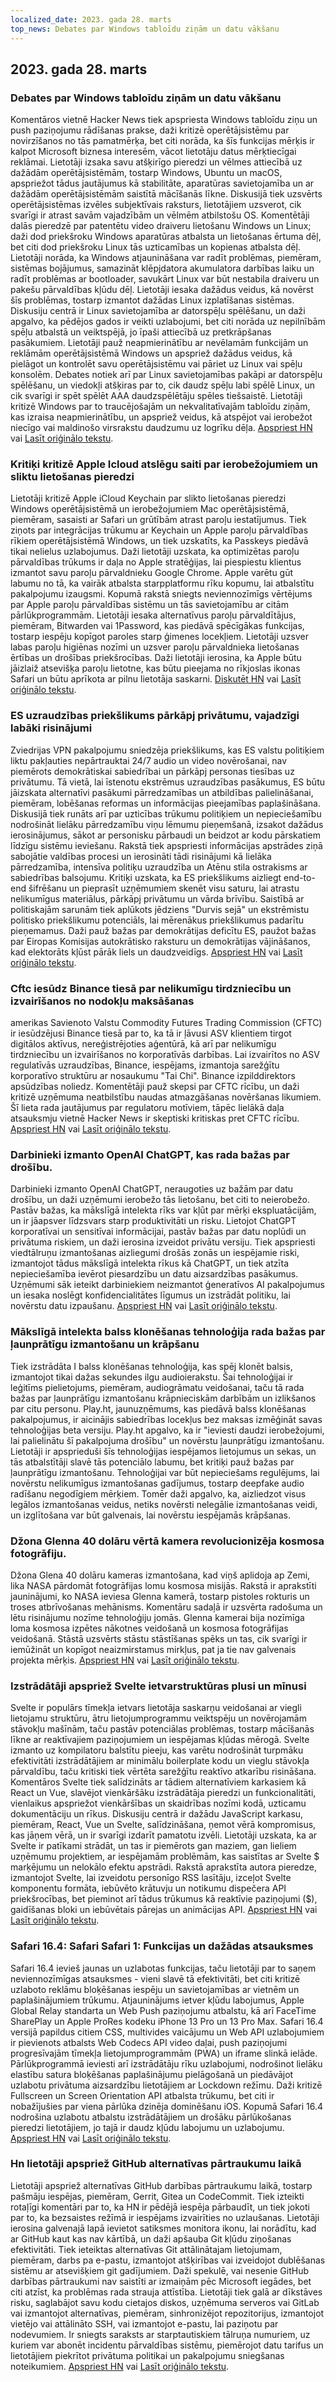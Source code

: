 ```yaml
---
localized_date: 2023. gada 28. marts
top_news: Debates par Windows tabloīdu ziņām un datu vākšanu
---
```




<CallToAction />

<Steps>

## 2023. gada 28. marts

### Debates par Windows tabloīdu ziņām un datu vākšanu

Komentāros vietnē Hacker News tiek apspriesta Windows tabloīdu ziņu un push paziņojumu rādīšanas prakse, daži kritizē operētājsistēmu par novirzīšanos no tās pamatmērķa, bet citi norāda, ka šīs funkcijas mērķis ir kalpot Microsoft biznesa interesēm, vācot lietotāju datus mērķtiecīgai reklāmai. Lietotāji izsaka savu atšķirīgo pieredzi un vēlmes attiecībā uz dažādām operētājsistēmām, tostarp Windows, Ubuntu un macOS, apspriežot tādus jautājumus kā stabilitāte, aparatūras savietojamība un ar dažādām operētājsistēmām saistītā mācīšanās līkne. Diskusijā tiek uzsvērts operētājsistēmas izvēles subjektīvais raksturs, lietotājiem uzsverot, cik svarīgi ir atrast savām vajadzībām un vēlmēm atbilstošu OS. Komentētāji dalās pieredzē par patentētu video draiveru lietošanu Windows un Linux; daži dod priekšroku Windows aparatūras atbalsta un lietošanas ērtuma dēļ, bet citi dod priekšroku Linux tās uzticamības un kopienas atbalsta dēļ. Lietotāji norāda, ka Windows atjaunināšana var radīt problēmas, piemēram, sistēmas bojājumus, samazināt klēpjdatora akumulatora darbības laiku un radīt problēmas ar bootloader, savukārt Linux var būt nestabila draiveru un pakešu pārvaldības kļūdu dēļ. Lietotāji iesaka dažādus veidus, kā novērst šīs problēmas, tostarp izmantot dažādas Linux izplatīšanas sistēmas. Diskusiju centrā ir Linux savietojamība ar datorspēļu spēlēšanu, un daži apgalvo, ka pēdējos gados ir veikti uzlabojumi, bet citi norāda uz nepilnībām spēļu atbalstā un veiktspējā, jo īpaši attiecībā uz pretkrāpšanas pasākumiem. Lietotāji pauž neapmierinātību ar nevēlamām funkcijām un reklāmām operētājsistēmā Windows un apspriež dažādus veidus, kā pielāgot un kontrolēt savu operētājsistēmu vai pāriet uz Linux vai spēļu konsolēm. Debates notiek arī par Linux savietojamības pakāpi ar datorspēļu spēlēšanu, un viedokļi atšķiras par to, cik daudz spēļu labi spēlē Linux, un cik svarīgi ir spēt spēlēt AAA daudzspēlētāju spēles tiešsaistē. Lietotāji kritizē Windows par to traucējošajām un nekvalitatīvajām tabloīdu ziņām, kas izraisa neapmierinātību, un apspriež veidus, kā atspējot vai ierobežot niecīgo vai maldinošo virsrakstu daudzumu uz logrīku dēļa. [Apspriest HN](http://news.ycombinator.com/item?id=35323121) vai [Lasīt oriģinālo tekstu](https://www.tomshardware.com/news/windows-keeps-feeding-tabloid-news).

### Kritiķi kritizē Apple Icloud atslēgu saiti par ierobežojumiem un sliktu lietošanas pieredzi

Lietotāji kritizē Apple iCloud Keychain par slikto lietošanas pieredzi Windows operētājsistēmā un ierobežojumiem Mac operētājsistēmā, piemēram, sasaisti ar Safari un grūtībām atrast paroļu iestatījumus. Tiek ziņots par integrācijas trūkumu ar Keychain un Apple paroļu pārvaldības rīkiem operētājsistēmā Windows, un tiek uzskatīts, ka Passkeys piedāvā tikai nelielus uzlabojumus. Daži lietotāji uzskata, ka optimizētas paroļu pārvaldības trūkums ir daļa no Apple stratēģijas, lai piespiestu klientus izmantot savu paroļu pārvaldnieku Google Chrome. Apple varētu gūt labumu no tā, ka vairāk atbalsta starpplatformu rīku kopumu, lai atbalstītu pakalpojumu izaugsmi. Kopumā rakstā sniegts neviennozīmīgs vērtējums par Apple paroļu pārvaldības sistēmu un tās savietojamību ar citām pārlūkprogrammām. Lietotāji iesaka alternatīvus paroļu pārvaldītājus, piemēram, Bitwarden vai 1Password, kas piedāvā spēcīgākas funkcijas, tostarp iespēju kopīgot paroles starp ģimenes locekļiem. Lietotāji uzsver labas paroļu higiēnas nozīmi un uzsver paroļu pārvaldnieka lietošanas ērtības un drošības priekšrocības. Daži lietotāji ierosina, ka Apple būtu jāizlaiž atsevišķa paroļu lietotne, kas būtu pieejama no rīkjoslas ikonas Safari un būtu aprīkota ar pilnu lietotāja saskarni. [Diskutēt HN](http://news.ycombinator.com/item?id=35329950) vai [Lasīt oriģinālo tekstu](https://cabel.com/2023/03/27/apple-passwords-deserve-an-app/).

### ES uzraudzības priekšlikums pārkāpj privātumu, vajadzīgi labāki risinājumi

Zviedrijas VPN pakalpojumu sniedzēja priekšlikums, kas ES valstu politiķiem liktu pakļauties nepārtrauktai 24/7 audio un video novērošanai, nav piemērots demokrātiskai sabiedrībai un pārkāpj personas tiesības uz privātumu. Tā vietā, lai īstenotu ekstrēmus uzraudzības pasākumus, ES būtu jāizskata alternatīvi pasākumi pārredzamības un atbildības palielināšanai, piemēram, lobēšanas reformas un informācijas pieejamības paplašināšana. Diskusijā tiek runāts arī par uzticības trūkumu politiķiem un nepieciešamību nodrošināt lielāku pārredzamību viņu lēmumu pieņemšanā, izsakot dažādus ierosinājumus, sākot ar personisku pārbaudi un beidzot ar kodu pārskatiem līdzīgu sistēmu ieviešanu. Rakstā tiek apspriesti informācijas apstrādes ziņā sabojātie valdības procesi un ierosināti tādi risinājumi kā lielāka pārredzamība, intensīva politiķu uzraudzība un Atēnu stila ostrakisms ar sabiedrības balsojumu. Kritiķi uzskata, ka ES priekšlikums aizliegt end-to-end šifrēšanu un pieprasīt uzņēmumiem skenēt visu saturu, lai atrastu nelikumīgus materiālus, pārkāpj privātumu un vārda brīvību. Saistībā ar politiskajām sarunām tiek aplūkots jēdziens "Durvis sejā" un ekstrēmistu politisko priekšlikumu potenciāls, lai mērenākus priekšlikumus padarītu pieņemamus. Daži pauž bažas par demokrātijas deficītu ES, paužot bažas par Eiropas Komisijas autokrātisko raksturu un demokrātijas vājināšanos, kad elektorāts kļūst pārāk liels un daudzveidīgs. [Apspriest HN](http://news.ycombinator.com/item?id=35321994) vai [Lasīt oriģinālo tekstu](https://mullvad.net/en/chatcontrol).

### Cftc iesūdz Binance tiesā par nelikumīgu tirdzniecību un izvairīšanos no nodokļu maksāšanas

amerikas Savienoto Valstu Commodity Futures Trading Commission (CFTC) ir iesūdzējusi Binance tiesā par to, ka tā ir ļāvusi ASV klientiem tirgot digitālos aktīvus, nereģistrējoties aģentūrā, kā arī par nelikumīgu tirdzniecību un izvairīšanos no korporatīvās darbības. Lai izvairītos no ASV regulatīvās uzraudzības, Binance, iespējams, izmantoja sarežģītu korporatīvo struktūru ar nosaukumu "Tai Chi". Binance izpilddirektors apsūdzības noliedz. Komentētāji pauž skepsi par CFTC rīcību, un daži kritizē uzņēmuma neatbilstību naudas atmazgāšanas novēršanas likumiem. Šī lieta rada jautājumus par regulatoru motīviem, tāpēc lielākā daļa atsauksmju vietnē Hacker News ir skeptiski kritiskas pret CFTC rīcību. [Apspriest HN](http://news.ycombinator.com/item?id=35327996) vai [Lasīt oriģinālo tekstu](https://www.docdroid.net/60YAbCz/cftc-binance-pdf).

### Darbinieki izmanto OpenAI ChatGPT, kas rada bažas par drošību.

Darbinieki izmanto OpenAI ChatGPT, neraugoties uz bažām par datu drošību, un daži uzņēmumi ierobežo tās lietošanu, bet citi to neierobežo. Pastāv bažas, ka mākslīgā intelekta rīks var kļūt par mērķi ekspluatācijām, un ir jāapsver līdzsvars starp produktivitāti un risku. Lietojot ChatGPT korporatīvai un sensitīvai informācijai, pastāv bažas par datu noplūdi un privātuma riskiem, un daži ierosina izveidot privātu versiju. Tiek apspriesti viedtālruņu izmantošanas aizliegumi drošās zonās un iespējamie riski, izmantojot tādus mākslīgā intelekta rīkus kā ChatGPT, un tiek atzīta nepieciešamība ievērot piesardzību un datu aizsardzības pasākumus. Uzņēmumi sāk ieteikt darbiniekiem neizmantot ģeneratīvos AI pakalpojumus un iesaka noslēgt konfidencialitātes līgumus un izstrādāt politiku, lai novērstu datu izpaušanu. [Apspriest HN](http://news.ycombinator.com/item?id=35330438) vai [Lasīt oriģinālo tekstu](https://www.darkreading.com/risk/employees-feeding-sensitive-business-data-chatgpt-raising-security-fears).

### Mākslīgā intelekta balss klonēšanas tehnoloģija rada bažas par ļaunprātīgu izmantošanu un krāpšanu

Tiek izstrādāta I balss klonēšanas tehnoloģija, kas spēj klonēt balsis, izmantojot tikai dažas sekundes ilgu audioierakstu. Šai tehnoloģijai ir leģitīms pielietojums, piemēram, audiogrāmatu veidošanai, taču tā rada bažas par ļaunprātīgu izmantošanu krāpnieciskām darbībām un izlikšanos par citu personu. Play.ht, jaunuzņēmums, kas piedāvā balss klonēšanas pakalpojumus, ir aicinājis sabiedrības locekļus bez maksas izmēģināt savas tehnoloģijas beta versiju. Play.ht apgalvo, ka ir "ieviesti daudzi ierobežojumi, lai palielinātu šī pakalpojuma drošību" un novērstu ļaunprātīgu izmantošanu. Lietotāji ir apsprieduši šīs tehnoloģijas iespējamos lietojumus un sekas, un tās atbalstītāji slavē tās potenciālo labumu, bet kritiķi pauž bažas par ļaunprātīgu izmantošanu. Tehnoloģijai var būt nepieciešams regulējums, lai novērstu nelikumīgus izmantošanas gadījumus, tostarp deepfake audio radīšanu negodīgiem mērķiem. Tomēr daži apgalvo, ka, aizliedzot visus legālos izmantošanas veidus, netiks novērsti nelegālie izmantošanas veidi, un izglītošana var būt galvenais, lai novērstu iespējamās krāpšanas.

### Džona Glenna 40 dolāru vērtā kamera revolucionizēja kosmosa fotogrāfiju.

Džona Glena 40 dolāru kameras izmantošana, kad viņš aplidoja ap Zemi, lika NASA pārdomāt fotogrāfijas lomu kosmosa misijās. Rakstā ir aprakstīti jauninājumi, ko NASA ieviesa Glenna kamerā, tostarp pistoles rokturis un troses atbrīvošanas mehānisms. Komentāru sadaļā ir uzsvērta radošuma un lētu risinājumu nozīme tehnoloģiju jomās. Glenna kamerai bija nozīmīga loma kosmosa izpētes nākotnes veidošanā un kosmosa fotogrāfijas veidošanā. Stāstā uzsvērts stāstu stāstīšanas spēks un tas, cik svarīgi ir iemūžināt un kopīgot neaizmirstamus mirkļus, pat ja tie nav galvenais projekta mērķis. [Apspriest HN](http://news.ycombinator.com/item?id=35328368) vai [Lasīt oriģinālo tekstu](https://petapixel.com/2023/03/23/how-john-glenns-40-camera-forced-nasa-to-rethink-space-missions/).

### Izstrādātāji apspriež Svelte ietvarstruktūras plusi un mīnusi

Svelte ir populārs tīmekļa ietvars lietotāja saskarņu veidošanai ar viegli lietojamu struktūru, ātru lietojumprogrammu veiktspēju un novērojamām stāvokļu mašīnām, taču pastāv potenciālas problēmas, tostarp mācīšanās līkne ar reaktīvajiem paziņojumiem un iespējamas kļūdas mērogā. Svelte izmanto uz kompilatoru balstītu pieeju, kas varētu nodrošināt turpmāku efektivitāti izstrādātājiem ar minimālu boilerplate kodu un vieglu stāvokļa pārvaldību, taču kritiski tiek vērtēta sarežģītu reaktīvo atkarību risināšana. Komentāros Svelte tiek salīdzināts ar tādiem alternatīviem karkasiem kā React un Vue, slavējot vienkāršāku izstrādātāja pieredzi un funkcionalitāti, vienlaikus apspriežot vienkāršības un skaidrības nozīmi kodā, uzticamu dokumentāciju un rīkus. Diskusiju centrā ir dažādu JavaScript karkasu, piemēram, React, Vue un Svelte, salīdzināšana, ņemot vērā kompromisus, kas jāņem vērā, un ir svarīgi izdarīt pamatotu izvēli. Lietotāji uzskata, ka ar Svelte ir patīkami strādāt, un tas ir piemērots gan maziem, gan lieliem uzņēmumu projektiem, ar iespējamām problēmām, kas saistītas ar Svelte $ marķējumu un nelokālo efektu apstrādi. Rakstā aprakstīta autora pieredze, izmantojot Svelte, lai izveidotu personīgo RSS lasītāju, izceļot Svelte komponentu formāta, iebūvēto krātuvju un notikumu dispečera API priekšrocības, bet pieminot arī tādus trūkumus kā reaktīvie paziņojumi ($), gaidīšanas bloki un iebūvētais pārejas un animācijas API. [Apspriest HN](http://news.ycombinator.com/item?id=35324430) vai [Lasīt oriģinālo tekstu](https://tyhopp.com/notes/thoughts-on-svelte).

### Safari 16.4: Safari Safari 1: Funkcijas un dažādas atsauksmes

Safari 16.4 ievieš jaunas un uzlabotas funkcijas, taču lietotāji par to saņem neviennozīmīgas atsauksmes - vieni slavē tā efektivitāti, bet citi kritizē uzlaboto reklāmu bloķēšanas iespēju un savietojamības ar vietnēm un paplašinājumiem trūkumu. Atjauninājums ietver kļūdu labojumus, Apple Global Relay standarta un Web Push paziņojumu atbalstu, kā arī FaceTime SharePlay un Apple ProRes kodeku iPhone 13 Pro un 13 Pro Max. Safari 16.4 versijā papildus citiem CSS, multivides vaicājumu un Web API uzlabojumiem ir pievienots atbalsts Web Codecs API video daļai, push paziņojumi progresīvajām tīmekļa lietojumprogrammām (PWA) un iframe slinkā ielāde. Pārlūkprogrammā ieviesti arī izstrādātāju rīku uzlabojumi, nodrošinot lielāku elastību satura bloķēšanas paplašinājumu pielāgošanā un piedāvājot uzlabotu privātuma aizsardzību lietotājiem ar Lockdown režīmu. Daži kritizē Fullscreen un Screen Orientation API atbalsta trūkumu, bet citi ir nobažījušies par viena pārlūka dzinēja dominēšanu iOS. Kopumā Safari 16.4 nodrošina uzlabotu atbalstu izstrādātājiem un drošāku pārlūkošanas pieredzi lietotājiem, jo tajā ir daudz kļūdu labojumu un uzlabojumu. [Apspriest HN](http://news.ycombinator.com/item?id=35329961) vai [Lasīt oriģinālo tekstu](https://webkit.org/blog/13966/webkit-features-in-safari-16-4/).

### Hn lietotāji apspriež GitHub alternatīvas pārtraukumu laikā

Lietotāji apspriež alternatīvas GitHub darbības pārtraukumu laikā, tostarp pašmāju iespējas, piemēram, Gerrit, Gitea un CodeCommit. Tiek izteikti rotaļīgi komentāri par to, ka HN ir pēdējā iespēja pārbaudīt, un tiek jokoti par to, ka bezsaistes režīmā ir iespējams izvairīties no uzlaušanas. Lietotāji ierosina galvenajā lapā ievietot satiksmes monitora ikonu, lai norādītu, kad ar GitHub kaut kas nav kārtībā, un daži apšauba Git kļūdu ziņošanas efektivitāti. Tiek ieteiktas alternatīvas Git attālinātajam lietojumam, piemēram, darbs pa e-pastu, izmantojot atšķirības vai izveidojot dublēšanas sistēmu ar atsevišķiem git gadījumiem. Daži spekulē, vai nesenie GitHub darbības pārtraukumi nav saistīti ar izmaiņām pēc Microsoft iegādes, bet citi atzīst, ka problēmas rada strauja attīstība. Lietotāji tiek galā ar dīkstāves risku, saglabājot savu kodu cietajos diskos, uzņēmuma serveros vai GitLab vai izmantojot alternatīvas, piemēram, sinhronizējot repozitorijus, izmantojot vietējo vai attālināto SSH, vai izmantojot e-pastu, lai paziņotu par nodevumiem. Ir sniegts saraksts ar starptautiskiem tālruņa numuriem, uz kuriem var abonēt incidentu pārvaldības sistēmu, piemērojot datu tarifus un lietotājiem piekrītot privātuma politikai un pakalpojumu sniegšanas noteikumiem. [Apspriest HN](http://news.ycombinator.com/item?id=35325709) vai [Lasīt oriģinālo tekstu](https://www.githubstatus.com/incidents/52z0j6phhnjs).

</Steps>
